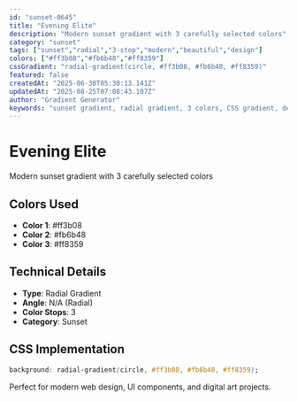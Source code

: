 ```yaml
---
id: "sunset-0645"
title: "Evening Elite"
description: "Modern sunset gradient with 3 carefully selected colors"
category: "sunset"
tags: ["sunset","radial","3-stop","modern","beautiful","design"]
colors: ["#ff3b08","#fb6b48","#ff8359"]
cssGradient: "radial-gradient(circle, #ff3b08, #fb6b48, #ff8359)"
featured: false
createdAt: "2025-06-30T05:30:13.141Z"
updatedAt: "2025-08-25T07:08:43.107Z"
author: "Gradient Generator"
keywords: "sunset gradient, radial gradient, 3 colors, CSS gradient, design, #ff3b08, #fb6b48, #ff8359"
---
```


# Evening Elite

Modern sunset gradient with 3 carefully selected colors

## Colors Used
- **Color 1**: #ff3b08
- **Color 2**: #fb6b48
- **Color 3**: #ff8359

## Technical Details
- **Type**: Radial Gradient
- **Angle**: N/A (Radial)
- **Color Stops**: 3
- **Category**: Sunset

## CSS Implementation
```css
background: radial-gradient(circle, #ff3b08, #fb6b48, #ff8359);
```

Perfect for modern web design, UI components, and digital art projects.
